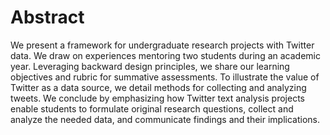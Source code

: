 # Abstract

We present a framework for undergraduate research projects with Twitter data. We draw on experiences mentoring two students during 
an academic year. 
Leveraging backward design principles, we share our learning objectives and
rubric for summative assessments. To illustrate the value of Twitter as a data source, 
we detail methods for collecting and analyzing tweets. We conclude by emphasizing
how Twitter text analysis projects enable students to formulate 
original research questions, collect and analyze the needed data, and communicate
findings and their implications.